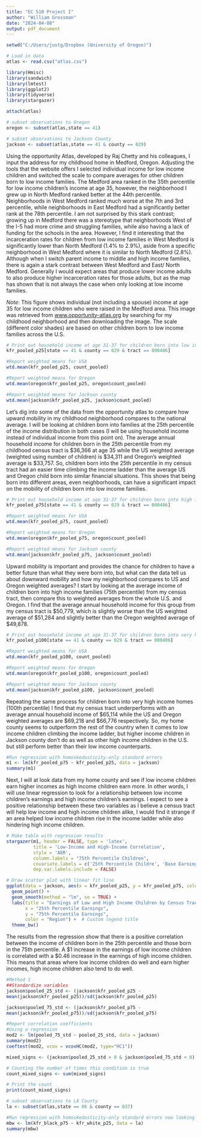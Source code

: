 ---
title: "EC 510 Project I"
author: "William Grossman"
date: "2024-04-08"
output: pdf_document
---
\usepackage{setspace} \doublespacing 
```{r setup, include=FALSE}
setwd("C:/Users/justg/Dropbox (University of Oregon)")

# Load in data
atlas <- read.csv("atlas.csv")

library(Hmisc)
library(sandwich)
library(lmtest)
library(ggplot2)
library(tidyverse)
library(stargazer)

attach(atlas)

# subset observations to Oregon
oregon <- subset(atlas,state == 41)

# subset observations to Jackson County
jackson <- subset(atlas,state == 41 & county == 029)
```

Using the opportunity Atlas, developed by Raj Chetty and his colleagues, I input the address for my childhood home in Medford, Oregon. Adjusting the tools that the website offers I selected individual income for low income children and switched the scale to compare averages for other children born to low income families. The Medford area ranked in the 35th percentile for low income children's income at age 35, however, the neighborhood I grew up in North Medford ranked better at the 44th percentile. Neighborhoods in West Medford ranked much worse at the 7th and 3rd percentile, while neighborhoods in East Medford had a significantly better rank at the 78th percentile. I am not surprised by this stark contrast; growing up in Medford there was a stereotype that neighborhoods West of the I-5 had more crime and struggling families, while also having a lack of funding for the schools in the area. However, I find it interesting that the incarceration rates for children from low income families in West Medford is significantly lower than North Medford (1.4% to 2.9%), aside from a specific neighborhood in West Medford where it is similar to North Medford (2.8%). Although when I switch parent income to middle and high income families, there is again a stark contrast between West Medford and East/ North Medford. Generally I would expect areas that produce lower income adults to also produce higher incarceration rates for those adults, but as the map has shown that is not always the case when only looking at low income families.

\centering
\textbf{Figure 1: Individual Income at Age 35 for Children from Low Income Families in Medford, Oregon} 

\includegraphics[width=0.7\linewidth]{Opportunity Map.png}

*Note*: This figure shows individual (not including a spouse) income at age 35 for low income children who were raised in the Medford area. This image was retrieved from [www.opportunity-atlas.org](www.opportunity-atlas.org) by searching for my childhood neighborhood and then downloading the image. The scale (different color shades) are based on other children born to low income families across the U.S.



```{r, warning=FALSE, include=FALSE, echo=FALSE}
# Print out household income at age 31-37 for children born into low income families in my census tract
kfr_pooled_p25[state == 41 & county == 029 & tract == 000406]

#Report weighted means for USA
wtd.mean(kfr_pooled_p25, count_pooled)

#Report weighted means for Oregon
wtd.mean(oregon$kfr_pooled_p25, oregon$count_pooled)

#Report weighted means for Jackson county
wtd.mean(jackson$kfr_pooled_p25, jackson$count_pooled)
```



Let's dig into some of the data from the opportunity atlas to compare how upward mobility in my childhood neighborhood compares to the national average. I will be looking at children born into families at the 25th percentile of the income distribution in both cases (I will be using household income instead of individual income from this point on). The average annual household income for children born in the 25th percentile from my childhood census tract is \$36,366 at age 35 while the US weighted average (weighted using number of children) is \$34,311 and Oregon's weighted average is \$33,757. So, children born into the 25th percentile in my census tract had an easier time climbing the income ladder than the average US and Oregon child born into similar financial situations. This shows that being born into different areas, even neighborhoods, can have a significant impact on the mobility of children born into low income families.



```{r, warning=FALSE, include=FALSE, echo=FALSE}
# Print out household income at age 31-37 for children born into high income families in my census tract
kfr_pooled_p75[state == 41 & county == 029 & tract == 000406]

#Report weighted means for USA
wtd.mean(kfr_pooled_p75, count_pooled)

#Report weighted means for Oregon
wtd.mean(oregon$kfr_pooled_p75, oregon$count_pooled)

#Report weighted means for Jackson county
wtd.mean(jackson$kfr_pooled_p75, jackson$count_pooled)
```

Upward mobility is important and provides the chance for children to have a better future than what they were born into, but what can the data tell us about downward mobility and how my neighborhood compares to US and Oregon weighted averages? I start by looking at the average income of children born into high income families (75th percentile) from my census tract, then compare this to weighted averages from the whole U.S. and Oregon. I find that the average annual household income for this group from my census tract is \$50,779, which is slightly worse than the US weighted average of \$51,284 and slightly better than the Oregon weighted average of \$49,878.


```{r, warning=FALSE, include=FALSE, echo=FALSE}
# Print out household income at age 31-37 for children born into very high income families in my census tract
kfr_pooled_p100[state == 41 & county == 029 & tract == 000406]

#Report weighted means for USA
wtd.mean(kfr_pooled_p100, count_pooled)

#Report weighted means for Oregon
wtd.mean(oregon$kfr_pooled_p100, oregon$count_pooled)

#Report weighted means for Jackson county
wtd.mean(jackson$kfr_pooled_p100, jackson$count_pooled)
```

Repeating the same process for children born into very high income homes (100th percentile) I find that my census tract underperforms with an average annual household income of \$65,114 while the US and Oregon weighted averages are \$69,218 and \$66,776 respectively. So, my home county seems to outperform the rest of the country when it comes to low income children climbing the income ladder, but higher income children in Jackson county don't do as well as other high income children in the U.S. but still perform better than their low income counterparts.



```{r, warning=FALSE, include=FALSE, echo=FALSE}
#Run regression with homoskedasticity-only standard errors
m1 <- lm(kfr_pooled_p75 ~ kfr_pooled_p25, data = jackson)
summary(m1)
```


Next, I will at look data from my home county and see if low income children earn higher incomes as high income children earn more. In other words, I will use linear regression to look for a relationship between low income children's earnings and high income children's earnings. I expect to see a positive relationship between these two variables as I believe a census tract will help low income and high income children alike, I would find it strange if an area helped low income children rise in the income ladder while also hindering high income children.

```{r, results='asis', warning=FALSE, echo=FALSE, error=FALSE, message=FALSE}
# Make table with regression results
stargazer(m1, header = FALSE, type = 'latex', 
          title = 'Low-Income and High-Income Correlation', 
          style = 'AER',
          column.labels = "75th Percentile Children", 
          covariate.labels = c('25th Percentile Childre', 'Base Earnings'),
          dep.var.labels.include = FALSE)

# Draw scatter plot with linear fit line
ggplot(data = jackson, aes(x = kfr_pooled_p25, y = kfr_pooled_p75, color = ifelse(tract == 406, "My Census Tract", "Jackson County"))) + 
  geom_point() +
  geom_smooth(method = "lm", se = TRUE) +
  labs(title = "Earnings of Low and High Income Children by Census Tract",
       x = "25th Percentile Earnings",
       y = "75th Percentile Earnings",
       color = "Region") +  # Custom legend title
  theme_bw()
```


The results from the regression show that there is a positive correlation between the income of children born in the 25th percentile and those born in the 75th percentile. A \$1 increase in the earnings of low income children is correlated with a \$0.46 increase in the earnings of high income children. This means that areas where low income children do well and earn higher incomes, high income children also tend to do well.






```{r}
#Method 1
##Standardize variables
jackson$pooled_25_std <- (jackson$kfr_pooled_p25 -
mean(jackson$kfr_pooled_p25))/sd(jackson$kfr_pooled_p25)

jackson$pooled_75_std <- (jackson$kfr_pooled_p75 -
mean(jackson$kfr_pooled_p75))/sd(jackson$kfr_pooled_p75)

#Report correlation coefficients
#Using a regression
mod2 <- lm(pooled_75_std ~ pooled_25_std, data = jackson)
summary(mod2)
coeftest(mod2, vcov = vcovHC(mod2, type="HC1"))
```

```{r}
mixed_signs <- (jackson$pooled_25_std > 0 & jackson$pooled_75_std < 0) | (jackson$pooled_25_std < 0 & jackson$pooled_75_std > 0)

# Counting the number of times this condition is true
count_mixed_signs <- sum(mixed_signs)

# Print the count
print(count_mixed_signs)
```




```{r}
# subset observations to LA County
la <- subset(atlas,state == 06 & county == 037)

#Run regression with homoskedasticity-only standard errors now looking at race
mbw <- lm(kfr_black_p75 ~ kfr_white_p25, data = la)
summary(mbw)
```

